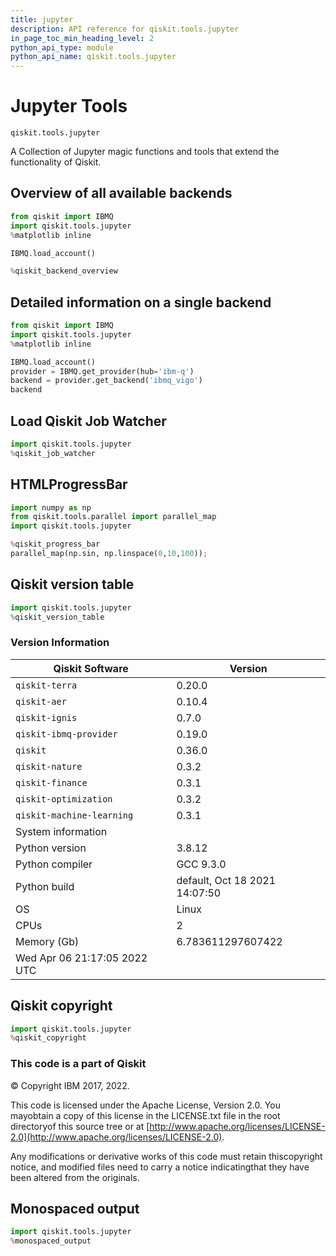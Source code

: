 ```yaml
---
title: jupyter
description: API reference for qiskit.tools.jupyter
in_page_toc_min_heading_level: 2
python_api_type: module
python_api_name: qiskit.tools.jupyter
---
```


<span id="module-qiskit.tools.jupyter" />

<span id="qiskit-tools-jupyter" />

# Jupyter Tools

<span id="module-qiskit.tools.jupyter" />

`qiskit.tools.jupyter`

A Collection of Jupyter magic functions and tools that extend the functionality of Qiskit.

## Overview of all available backends

```python
from qiskit import IBMQ
import qiskit.tools.jupyter
%matplotlib inline

IBMQ.load_account()

%qiskit_backend_overview
```

## Detailed information on a single backend

```python
from qiskit import IBMQ
import qiskit.tools.jupyter
%matplotlib inline

IBMQ.load_account()
provider = IBMQ.get_provider(hub='ibm-q')
backend = provider.get_backend('ibmq_vigo')
backend
```

## Load Qiskit Job Watcher

```python
import qiskit.tools.jupyter
%qiskit_job_watcher
```

## HTMLProgressBar

```python
import numpy as np
from qiskit.tools.parallel import parallel_map
import qiskit.tools.jupyter

%qiskit_progress_bar
parallel_map(np.sin, np.linspace(0,10,100));
```

## Qiskit version table

```python
import qiskit.tools.jupyter
%qiskit_version_table
```

### Version Information

| Qiskit Software              | Version                       |
| ---------------------------- | ----------------------------- |
| `qiskit-terra`               | 0.20.0                        |
| `qiskit-aer`                 | 0.10.4                        |
| `qiskit-ignis`               | 0.7.0                         |
| `qiskit-ibmq-provider`       | 0.19.0                        |
| `qiskit`                     | 0.36.0                        |
| `qiskit-nature`              | 0.3.2                         |
| `qiskit-finance`             | 0.3.1                         |
| `qiskit-optimization`        | 0.3.2                         |
| `qiskit-machine-learning`    | 0.3.1                         |
| System information           |                               |
| Python version               | 3.8.12                        |
| Python compiler              | GCC 9.3.0                     |
| Python build                 | default, Oct 18 2021 14:07:50 |
| OS                           | Linux                         |
| CPUs                         | 2                             |
| Memory (Gb)                  | 6.783611297607422             |
| Wed Apr 06 21:17:05 2022 UTC |                               |

## Qiskit copyright

```python
import qiskit.tools.jupyter
%qiskit_copyright
```

### This code is a part of Qiskit

© Copyright IBM 2017, 2022.

This code is licensed under the Apache License, Version 2.0. You mayobtain a copy of this license in the LICENSE.txt file in the root directoryof this source tree or at [http://www.apache.org/licenses/LICENSE-2.0](http://www.apache.org/licenses/LICENSE-2.0).

Any modifications or derivative works of this code must retain thiscopyright notice, and modified files need to carry a notice indicatingthat they have been altered from the originals.

## Monospaced output

```python
import qiskit.tools.jupyter
%monospaced_output
```

